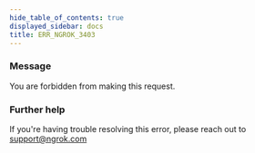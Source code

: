```yaml
---
hide_table_of_contents: true
displayed_sidebar: docs
title: ERR_NGROK_3403
---
```


### Message

You are forbidden from making this request.

### Further help

If you're having trouble resolving this error, please reach out to [support@ngrok.com](mailto:support@ngrok.com?subject=Help%20with%20ERR_NGROK_3403)
